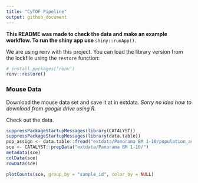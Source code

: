 ```yaml
---
title: "CyTOF Pipeline"
output: github_document
---
```


**This README was made to check the data and make an example workflow. To run the shiny app use** `shiny::runApp()`.

We are using renv with this project. You can load the library version from the lockfile using the `restore` function:

```r
# install.packages('renv')
renv::restore()
```


### Mouse Data

Download the mouse data set and save it at in extdata. _Sorry no idea how to download from google drive using R._ 

Check out the data. 

```r
suppressPackageStartupMessages(library(CATALYST))
suppressPackageStartupMessages(library(data.table))
pop_assign <- data.table::fread("extdata/Panorama BM 1-10/population_assignments.txt", header = FALSE)
sce <- CATALYST::prepData("extdata/Panorama BM 1-10/")
metadata(sce)
colData(sce)
rowData(sce)
```

```r
plotCounts(sce, group_by = "sample_id", color_by = NULL)
```

